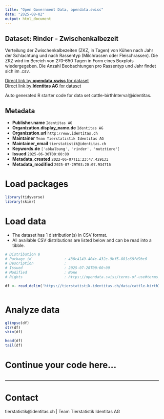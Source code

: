 ```yaml
---
title: "Open Government Data, opendata.swiss"
date: "2025-08-02"
output: html_document
---
```


## Dataset: Rinder - Zwischenkalbezeit

Verteilung der Zwischenkalbezeiten (ZKZ, in Tagen) von Kühen nach Jahr der Schlachtung und nach Rassentyp (Milchrassen oder Fleischrassen). Die ZKZ wird im Bereich von 270-650 Tagen in Form eines Boxplots wiedergegeben. Die Anzahl Beobachtungen pro Rassentyp und Jahr findet sich im .csv.

[Direct link by **opendata.swiss** for dataset](https://opendata.swiss/de/dataset/rinder-zwischenkalbezeit-von-kuhen)<br>
[Direct link by **Identitas AG** for dataset](https://tierstatistik.identitas.ch/)

Auto generated R starter code for data set cattle-birthInterval@identitas.

## Metadata

- **Publisher.name** `Identitas AG`
- **Organization.display_name.de** `Identitas AG`
- **Organization.url** `http://www.identitas.ch`
- **Maintainer** `Team Tierstatistik Identitas AG`
- **Maintainer_email** `tierstatistik@identitas.ch`
- **Keywords.de** `['abkalbung', 'rinder', 'nutztiere']`
- **Issued** `2025-06-30T00:00:00`
- **Metadata_created** `2022-06-07T11:23:47.429131`
- **Metadata_modified** `2025-07-29T03:20:07.934716`


# Load packages

```r

library(tidyverse)
library(skimr)

```

# Load data

-   The dataset has 1 distribution(s) in CSV format.
-   All available CSV distributions are listed below and can be read into a tibble.

```r

# Distribution 0
# Package_id               : 438c4149-404c-432c-9bf5-881c68fd9bc6
# Description              : 
# Issued                   : 2025-07-28T00:00:00
# Modified                 : None
# Rights                   : https://opendata.swiss/terms-of-use#terms_by

df <- read_delim('https://tierstatistik.identitas.ch/data/cattle-birthInterval.csv')



```

# Analyze data

```r

glimpse(df)
str(df)
skim(df)

head(df)
tail(df)

```

# Continue your code here...

```r

```

------------------------------------------------------------------------

# Contact

tierstatistik@identitas.ch | Team Tierstatistik Identitas AG
